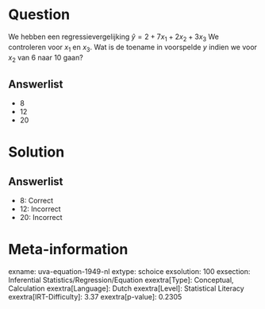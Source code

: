 Question
========

We hebben een regressievergelijking $\hat{y} = 2 + 7x_{1} +
2x_{2} + 3x_{3}$ We controleren voor *x*~1~ en *x*~3~. Wat is de
toename in voorspelde *y* indien we voor *x*~2~ van 6 naar 10 gaan?

Answerlist
----------

* 8
* 12
* 20

Solution
========

Answerlist
----------

* 8: Correct
* 12: Incorrect
* 20: Incorrect

Meta-information
================
exname: uva-equation-1949-nl
extype: schoice
exsolution: 100
exsection: Inferential Statistics/Regression/Equation
exextra[Type]: Conceptual, Calculation
exextra[Language]: Dutch
exextra[Level]: Statistical Literacy
exextra[IRT-Difficulty]: 3.37
exextra[p-value]: 0.2305
